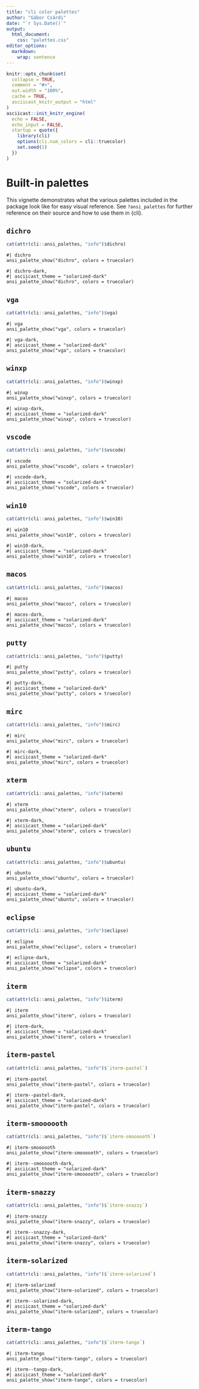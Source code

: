 ```yaml
---
title: "cli color palettes"
author: "Gábor Csárdi"
date: "`r Sys.Date()`"
output:
  html_document:
    css: "palettes.css"
editor_options:
  markdown:
    wrap: sentence
---
```


```r
knitr::opts_chunk$set(
  collapse = TRUE,
  comment = "#>",
  out.width = "100%",
  cache = TRUE,
  asciicast_knitr_output = "html"
)
asciicast::init_knitr_engine(
  echo = FALSE,
  echo_input = FALSE,
  startup = quote({
    library(cli)
    options(cli.num_colors = cli::truecolor)
    set.seed(1)
  })
)
```

# Built-in palettes

This vignette demonstrates what the various palettes included in the package look like for easy visual reference. See `?ansi_palettes` for further reference on their source and how to use them in {cli}.

## `dichro`

```r
cat(attr(cli::ansi_palettes, "info")$dichro)
```

```asciicast
#| dichro
ansi_palette_show("dichro", colors = truecolor)
```

```asciicast
#| dichro-dark,
#| asciicast_theme = "solarized-dark"
ansi_palette_show("dichro", colors = truecolor)
```

## `vga`

```r
cat(attr(cli::ansi_palettes, "info")$vga)
```

```asciicast
#| vga
ansi_palette_show("vga", colors = truecolor)
```

```asciicast
#| vga-dark,
#| asciicast_theme = "solarized-dark"
ansi_palette_show("vga", colors = truecolor)
```

## `winxp`

```r
cat(attr(cli::ansi_palettes, "info")$winxp)
```

```asciicast
#| winxp
ansi_palette_show("winxp", colors = truecolor)
```

```asciicast
#| winxp-dark,
#| asciicast_theme = "solarized-dark"
ansi_palette_show("winxp", colors = truecolor)
```

## `vscode`

```r
cat(attr(cli::ansi_palettes, "info")$vscode)
```

```asciicast
#| vscode
ansi_palette_show("vscode", colors = truecolor)
```

```asciicast
#| vscode-dark,
#| asciicast_theme = "solarized-dark"
ansi_palette_show("vscode", colors = truecolor)
```

## `win10`

```r
cat(attr(cli::ansi_palettes, "info")$win10)
```

```asciicast
#| win10
ansi_palette_show("win10", colors = truecolor)
```

```asciicast
#| win10-dark,
#| asciicast_theme = "solarized-dark"
ansi_palette_show("win10", colors = truecolor)
```

## `macos`

```r
cat(attr(cli::ansi_palettes, "info")$macos)
```

```asciicast
#| macos
ansi_palette_show("macos", colors = truecolor)
```

```asciicast
#| macos-dark,
#| asciicast_theme = "solarized-dark"
ansi_palette_show("macos", colors = truecolor)
```

## `putty`

```r
cat(attr(cli::ansi_palettes, "info")$putty)
```

```asciicast
#| putty
ansi_palette_show("putty", colors = truecolor)
```

```asciicast
#| putty-dark,
#| asciicast_theme = "solarized-dark"
ansi_palette_show("putty", colors = truecolor)
```

## `mirc`

```r
cat(attr(cli::ansi_palettes, "info")$mirc)
```

```asciicast
#| mirc
ansi_palette_show("mirc", colors = truecolor)
```

```asciicast
#| mirc-dark,
#| asciicast_theme = "solarized-dark"
ansi_palette_show("mirc", colors = truecolor)
```

## `xterm`

```r
cat(attr(cli::ansi_palettes, "info")$xterm)
```

```asciicast
#| xterm
ansi_palette_show("xterm", colors = truecolor)
```

```asciicast
#| xterm-dark,
#| asciicast_theme = "solarized-dark"
ansi_palette_show("xterm", colors = truecolor)
```

## `ubuntu`

```r
cat(attr(cli::ansi_palettes, "info")$ubuntu)
```

```asciicast
#| ubuntu
ansi_palette_show("ubuntu", colors = truecolor)
```

```asciicast
#| ubuntu-dark,
#| asciicast_theme = "solarized-dark"
ansi_palette_show("ubuntu", colors = truecolor)
```

## `eclipse`

```r
cat(attr(cli::ansi_palettes, "info")$eclipse)
```

```asciicast
#| eclipse
ansi_palette_show("eclipse", colors = truecolor)
```

```asciicast
#| eclipse-dark,
#| asciicast_theme = "solarized-dark"
ansi_palette_show("eclipse", colors = truecolor)
```

## `iterm`

```r
cat(attr(cli::ansi_palettes, "info")$iterm)
```

```asciicast
#| iterm
ansi_palette_show("iterm", colors = truecolor)
```

```asciicast
#| iterm-dark,
#| asciicast_theme = "solarized-dark"
ansi_palette_show("iterm", colors = truecolor)
```

## `iterm-pastel`

```r
cat(attr(cli::ansi_palettes, "info")$`iterm-pastel`)
```

```asciicast
#| iterm-pastel
ansi_palette_show("iterm-pastel", colors = truecolor)
```

```asciicast
#| iterm--pastel-dark,
#| asciicast_theme = "solarized-dark"
ansi_palette_show("iterm-pastel", colors = truecolor)
```

## `iterm-smoooooth`

```r
cat(attr(cli::ansi_palettes, "info")$`iterm-smoooooth`)
```

```asciicast
#| iterm-smoooooth
ansi_palette_show("iterm-smoooooth", colors = truecolor)
```

```asciicast
#| iterm--smoooooth-dark,
#| asciicast_theme = "solarized-dark"
ansi_palette_show("iterm-smoooooth", colors = truecolor)
```

## `iterm-snazzy`

```r
cat(attr(cli::ansi_palettes, "info")$`iterm-snazzy`)
```

```asciicast
#| iterm-snazzy
ansi_palette_show("iterm-snazzy", colors = truecolor)
```

```asciicast
#| iterm--snazzy-dark,
#| asciicast_theme = "solarized-dark"
ansi_palette_show("iterm-snazzy", colors = truecolor)
```

## `iterm-solarized`

```r
cat(attr(cli::ansi_palettes, "info")$`iterm-solarized`)
```

```asciicast
#| iterm-solarized
ansi_palette_show("iterm-solarized", colors = truecolor)
```

```asciicast
#| iterm--solarized-dark,
#| asciicast_theme = "solarized-dark"
ansi_palette_show("iterm-solarized", colors = truecolor)
```

## `iterm-tango`

```r
cat(attr(cli::ansi_palettes, "info")$`iterm-tango`)
```

```asciicast
#| iterm-tango
ansi_palette_show("iterm-tango", colors = truecolor)
```

```asciicast
#| iterm--tango-dark,
#| asciicast_theme = "solarized-dark"
ansi_palette_show("iterm-tango", colors = truecolor)
```
